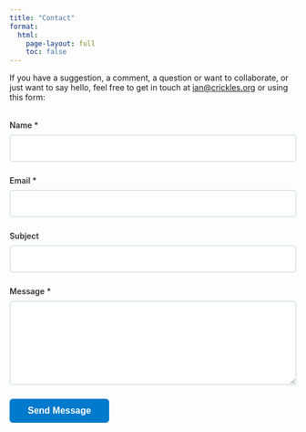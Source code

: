 ```yaml
---
title: "Contact"
format: 
  html:
    page-layout: full
    toc: false
---
```


<style>
.contact-form {
  max-width: 600px;
  margin: 2rem 0;
}
.form-group {
  margin-bottom: 1.5rem;
}
.form-group label {
  display: block;
  margin-bottom: 0.5rem;
  font-weight: 600;
  color: #333;
}
.form-group input,
.form-group textarea {
  width: 100%;
  padding: 0.75rem;
  border: 2px solid #e1e5e9;
  border-radius: 6px;
  font-size: 1rem;
  font-family: inherit;
  transition: border-color 0.2s ease;
}
.form-group input:focus,
.form-group textarea:focus {
  outline: none;
  border-color: #007acc;
}
.submit-btn {
  background-color: #007acc;
  color: white;
  padding: 0.75rem 2rem;
  border: none;
  border-radius: 6px;
  font-size: 1rem;
  font-weight: 600;
  cursor: pointer;
  transition: background-color 0.2s ease;
}
.submit-btn:hover {
  background-color: #005c99;
}
@media (max-width: 768px) {
  .contact-form {
    max-width: 100%;
  }
}
</style>

If you have a suggestion, a comment, a question or want to collaborate, or just want to say hello, feel free to get in touch at [ian@crickles.org](mailto:ian@crickles.org) or using this form:

<form action="https://formspree.io/f/mnnvjvrp" method="POST" class="contact-form">
<input type="hidden" name="_captcha" value="false">
<input type="hidden" name="_next" value="https://new.crickles.org/thank-you.html">

<div class="form-group">
<label for="name">Name *</label>
<input type="text" id="name" name="name" required>
</div>

<div class="form-group">
<label for="email">Email *</label>
<input type="email" id="email" name="email" required>
</div>

<div class="form-group">
<label for="subject">Subject</label>
<input type="text" id="subject" name="subject">
</div>

<div class="form-group">
<label for="message">Message *</label>
<textarea id="message" name="message" rows="6" required></textarea>
</div>

<button type="submit" class="submit-btn">Send Message</button>
</form>